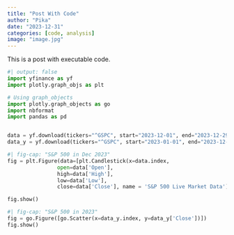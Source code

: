 ```yaml
---
title: "Post With Code"
author: "Pika"
date: "2023-12-31"
categories: [code, analysis]
image: "image.jpg"
---
```


This is a post with executable code.

```python
#| output: false
import yfinance as yf
import plotly.graph_objs as plt

# Using graph_objects
import plotly.graph_objects as go
import nbformat
import pandas as pd


data = yf.download(tickers="^GSPC", start="2023-12-01", end="2023-12-29")
data_y = yf.download(tickers="^GSPC", start="2023-01-01", end="2023-12-29")
```

```python
#| fig-cap: "S&P 500 in Dec 2023"
fig = plt.Figure(data=[plt.Candlestick(x=data.index,
                open=data['Open'],
                high=data['High'],
                low=data['Low'],
                close=data['Close'], name = 'S&P 500 Live Market Data')])

fig.show()
```

```python
#| fig-cap: "S&P 500 in 2023"
fig = go.Figure([go.Scatter(x=data_y.index, y=data_y['Close'])])
fig.show()
```